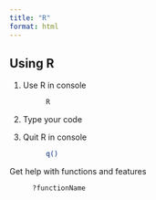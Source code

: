 ```yaml
---
title: "R"
format: html
---
```


## Using R

1. Use R in console
: ```bash
R
```

2. Type your code

3. Quit R in console
: ```bash
q()
```

Get help with functions and features
: ```R
?functionName
```

